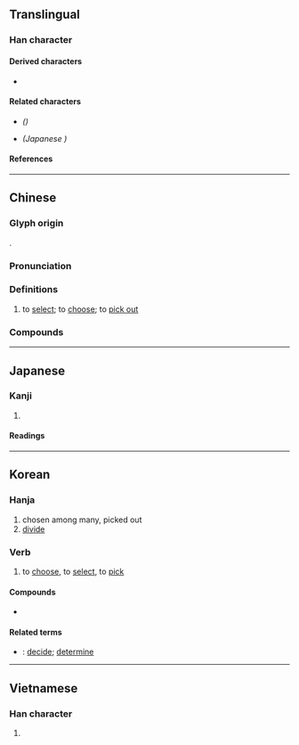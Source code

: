 {{also|择}}
{{character info}}
==Translingual==
{{Han simplified forms|擇|択|择}}

===Han character===
{{Han char|rn=64|rad=手|as=13|sn=16|four=56041|canj=QWLJ|ids=⿰扌睪}}

====Derived characters====
* {{l|mul|[[𮟢]], [[蘀]]([[萚]]), [[籜]]([[箨]])}}

====Related characters====
* {{l|mul|[[择]]}} ''({{w|Simplified Chinese}})''
* {{l|mul|[[択]]}} ''(Japanese {{w|shinjitai}})''

====References====
{{Han ref|kx=0458.050|dkj=12796|dj=0806.220|hdz=31969.040|uh=64C7}}

----

==Chinese==
{{zh-forms|s=择|alt=𢍰}}

===Glyph origin===
{{Han etym}}
{{Han compound|手|睪|c1=s|c2=p|t1=hand|ls=psc}}.

===Pronunciation===
{{zh-pron
|m=zé,zhái,2nb=colloquial variant
|m-s=
|c=zaak6
|c-t=
|g=
|h=pfs=chhe̍t/tho̍k
|j=
|mb=
|md=
|mn=xm,zz,tw:te̍k/qz:tia̍k
|mn-t=doh8
|w=5zeq
|x=
|mc=y
|oc=y
|cat=v
}}

===Definitions===
{{zh-hanzi}}

# to [[select]]; to [[choose]]; to [[pick out]]

===Compounds===
{{zh-der|忙不擇價|不擇手段|天擇|孟母擇鄰|慌不擇路|寒不擇衣|口無擇言|張良擇留|急不擇言|口不擇言|擇地而蹈|擇日|擇不開|擇鄰|擇優|採擇|擇肥而噬|擇戀|擇刺|擇配|擇日館|擇木|擇善固執|擇偶|擇友|抉擇|擇德以配|擇交|物競天擇|擇菜|擇食|擇吉|擇善而從|擇木而處|擇交而友|揀擇|擇席|決擇|擇福宜重|擇日子|擇人而事|擇主而事|擇期|擇善而行|擇要|身無擇行|飢不擇食|選擇|語不擇人|電腦擇友|良禽擇木|野手選擇|選擇題|擇敵|擇日不如撞日}}

----

==Japanese==
{{ja-kanji forms|択|擇}}

===Kanji===
{{ja-kanji|grade=|rs=手13|shin=択}}

# {{rfdef|ja|sort=手13}}

====Readings====
{{ja-readings
|goon=じゃく
|kanon=たく
|kun=えら-ぶ
}}

----

==Korean==

===Hanja===
{{ko-hanja|hangeul=택|eumhun=|rv=taek|mr=t'aek|y=thayk}}

# chosen among many, picked out
# [[divide]]

===Verb===
{{ko-noun|hj|hangeul=택하다}}

# to [[choose]], to [[select]], to [[pick]]

====Compounds====
* {{ko-l|선택|選擇}}

====Related terms====
* {{ko-l|정|定}}: [[decide]]; [[determine]]

----

==Vietnamese==

===Han character===
{{vi-hantu|[[trạch]]|rs=手13}}

# {{rfdef|vi|sort=手13}}